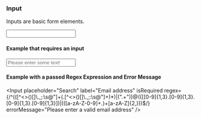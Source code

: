 
<Rhythm>

### Input

Inputs are basic form elements.

<Input/>

#### Example that requires an input

<Input
  isRequired
  placeholder="Please enter some text!"
  label="Required field"
/>

#### Example with a passed Regex Expression and Error Message

<Input
  placeholder="Search"
  label="Email address"
  isRequired
  regex={/^(([^<>()\[\]\\.,;:\s@"]+(\.[^<>()\[\]\\.,;:\s@"]+)*)|(".+"))@((\[[0-9]{1,3}\.[0-9]{1,3}\.[0-9]{1,3}\.[0-9]{1,3}])|(([a-zA-Z\-0-9]+\.)+[a-zA-Z]{2,}))$/}
  errorMessage="Please enter a valid email address"
/>

</Rhythm>